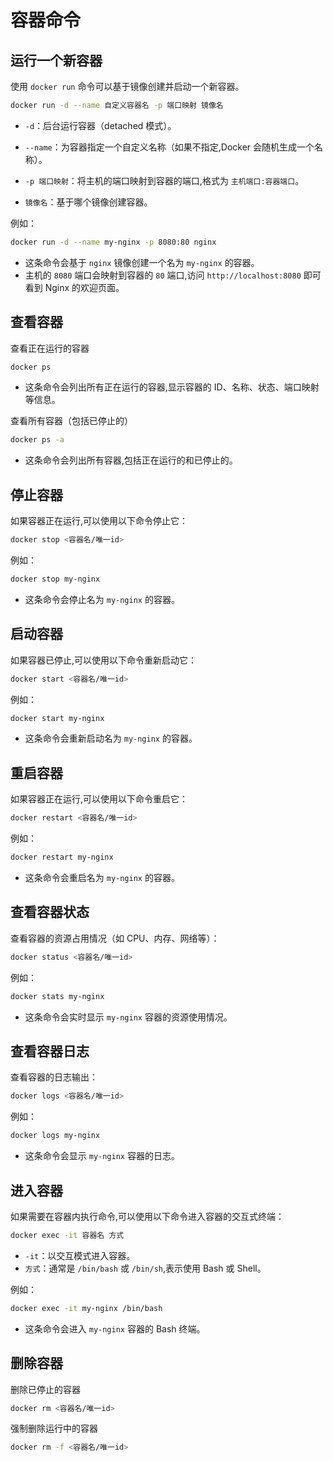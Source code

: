 # 容器命令



## 运行一个新容器

使用 `docker run` 命令可以基于镜像创建并启动一个新容器。

```bash
docker run -d --name 自定义容器名 -p 端口映射 镜像名 
```

- `-d`：后台运行容器（detached 模式）。

- `--name`：为容器指定一个自定义名称（如果不指定,Docker 会随机生成一个名称）。

- `-p 端口映射`：将主机的端口映射到容器的端口,格式为 `主机端口:容器端口`。
- `镜像名`：基于哪个镜像创建容器。

例如：

```bash
docker run -d --name my-nginx -p 8080:80 nginx
```

- 这条命令会基于 `nginx` 镜像创建一个名为 `my-nginx` 的容器。
- 主机的 `8080` 端口会映射到容器的 `80` 端口,访问 `http://localhost:8080` 即可看到 Nginx 的欢迎页面。





## 查看容器

查看正在运行的容器

```bash
docker ps
```

- 这条命令会列出所有正在运行的容器,显示容器的 ID、名称、状态、端口映射等信息。



查看所有容器（包括已停止的）

```bash
docker ps -a
```

- 这条命令会列出所有容器,包括正在运行的和已停止的。



## 停止容器

如果容器正在运行,可以使用以下命令停止它：

```bash
docker stop <容器名/唯一id>
```

例如：

```bash
docker stop my-nginx
```

- 这条命令会停止名为 `my-nginx` 的容器。



## 启动容器

如果容器已停止,可以使用以下命令重新启动它：

```bash
docker start <容器名/唯一id>
```

例如：

```bash
docker start my-nginx
```

- 这条命令会重新启动名为 `my-nginx` 的容器。



## 重启容器

如果容器正在运行,可以使用以下命令重启它：

```bash
docker restart <容器名/唯一id>
```

例如：

```bash
docker restart my-nginx
```

- 这条命令会重启名为 `my-nginx` 的容器。



## 查看容器状态

查看容器的资源占用情况（如 CPU、内存、网络等）：

```bash
docker status <容器名/唯一id>
```

例如：

```bash
docker stats my-nginx
```

- 这条命令会实时显示 `my-nginx` 容器的资源使用情况。



## 查看容器日志

查看容器的日志输出：

```bash
docker logs <容器名/唯一id>
```

例如：

```bash
docker logs my-nginx
```

- 这条命令会显示 `my-nginx` 容器的日志。



## 进入容器

如果需要在容器内执行命令,可以使用以下命令进入容器的交互式终端：

```bash
docker exec -it 容器名 方式
```

- `-it`：以交互模式进入容器。
- `方式`：通常是 `/bin/bash` 或 `/bin/sh`,表示使用 Bash 或 Shell。

例如：

```bash
docker exec -it my-nginx /bin/bash
```

- 这条命令会进入 `my-nginx` 容器的 Bash 终端。



## 删除容器

删除已停止的容器

```bash
docker rm <容器名/唯一id>
```

强制删除运行中的容器

```bash
docker rm -f <容器名/唯一id>
```

